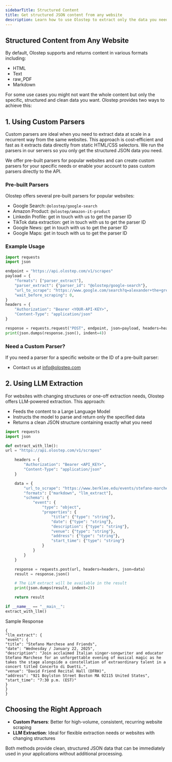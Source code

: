 ```yaml
---
sidebarTitle: Structured Content
title: Get structured JSON content from any website
description: Learn how to use Olostep to extract only the data you need from any website in JSON format.
---
```


## Structured Content from Any Website

By default, Olostep supports and returns content in various formats including:
- HTML
- Text
- raw_PDF
- Markdown

For some use cases you might not want the whole content but only the specific, structured and clean data you want. Olostep provides two ways to achieve this:

## 1. Using Custom Parsers

Custom parsers are ideal when you need to extract data at scale in a recurrent way from the same websites. This approach is  cost-efficient and fast as it extracts data directly from static HTML/CSS selectors.
We run the parsers in our servers so you only get the structured JSON data you need.

We offer pre-built parsers for popular websites and can create custom parsers for your specific needs or enable your account to pass custom parsers directly to the API.

### Pre-built Parsers

Olostep offers several pre-built parsers for popular websites:
- Google Search: `@olostep/google-search`
- Amazon Product: `@olostep/amazon-it-product`
- Linkedin Profile: get in touch with us to get the parser ID
- TikTok data extraction: get in touch with us to get the parser ID
- Google News: get in touch with us to get the parser ID
- Google Maps: get in touch with us to get the parser ID

### Example Usage

```python
import requests
import json

endpoint = "https://api.olostep.com/v1/scrapes"
payload = {
    "formats": ["parser_extract"],
    "parser_extract": {"parser_id": "@olostep/google-search"},
    "url_to_scrape": "https://www.google.com/search?q=alexander+the+great&gl=us&hl=en",
    "wait_before_scraping": 0,
}
headers = {
    "Authorization": "Bearer <YOUR-API-KEY>",
    "Content-Type": "application/json"
}

response = requests.request("POST", endpoint, json=payload, headers=headers)
print(json.dumps(response.json(), indent=4))
```

### Need a Custom Parser?

If you need a parser for a specific website or the ID of a pre-built parser:
- Contact us at info@olostep.com

## 2. Using LLM Extraction
For websites with changing structures or one-off extraction needs, Olostep offers LLM-powered extraction. This approach:

- Feeds the content to a Large Language Model
- Instructs the model to parse and return only the specified data
- Returns a clean JSON structure containing exactly what you need

```python
import requests
import json

def extract_with_llm():
url = "https://api.olostep.com/v1/scrapes"

    headers = {
        "Authorization": "Bearer <API_KEY>",
        "Content-Type": "application/json"
    }

    data = {
        "url_to_scrape": "https://www.berklee.edu/events/stefano-marchese-friends",
        "formats": ["markdown", "llm_extract"],
        "schema": {
            "event": {
                "type": "object",
                "properties": {
                    "title": {"type": "string"},
                    "date": {"type": "string"},
                    "description": {"type": "string"},
                    "venue": {"type": "string"},
                    "address": {"type": "string"},
                    "start_time": {"type": "string"}
                }
            }
        }
    }

    response = requests.post(url, headers=headers, json=data)
    result = response.json()

    # The LLM extract will be available in the result
    print(json.dumps(result, indent=2))

    return result

if __name__ == "__main__":
extract_with_llm()
```

Sample Response

```
{
"llm_extract": {
"event": {
"title": "Stefano Marchese and Friends",
"date": "Wednesday / January 22, 2025",
"description": "Join acclaimed Italian singer-songwriter and educator Stefano Marchese for an unforgettable evening of musical magic as he takes the stage alongside a constellation of extraordinary talent in a concert titled Concerto di Duetti.",
"venue": "David Friend Recital Hall (DFRH)",
"address": "921 Boylston Street Boston MA 02115 United States",
"start_time": "7:30 p.m. (EST)"
}
}
}
```

## Choosing the Right Approach

- **Custom Parsers**: Better for high-volume, consistent, recurring website scraping
- **LLM Extraction**: Ideal for flexible extraction needs or websites with changing structures

Both methods provide clean, structured JSON data that can be immediately used in your applications without additional processing.
